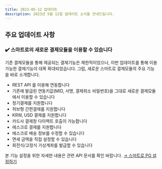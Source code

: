 ```yaml
---
title: 2023-05-12 업데이트
description: 2023년 5월 12일 업데이트 소식을 안내드립니다.
---
```


<Banner />

## 주요 업데이트 사항

### ✔️ 스마트로의 새로운 결제모듈을 이용할 수 있습니다

기존 결제모듈을 통해 제공되는 결제기능은 제한적이었으나, 이번 업데이트를 통해 이용 가능한 결제기능이 대폭 확대되었습니다. 그럼, 새로운 스마트로 결제모듈의 주요 기능을 바로 소개합니다.

- REST API 를 이용해 연동합니다
- 기존에 발급된 연동키값(MID, 서명, 결제취소 비밀번호)을 그대로 새로운 결제모듈에서 이용할 수 있습니다
- 정기결제를 지원합니다
- 허브형 간편결제를 지원합니다
- KRW, USD 결제를 지원합니다
- 카드사 결제창 다이렉트 호출이 가능합니다
- 에스크로 결제를 지원합니다
- 에스크로 배송 정보를 수정할 수 있습니다
- 면세 금액을 직접 설정할 수 있습니다
- 회전식/고정식 가상계좌를 발급할 수 있습니다

본 기능 설정을 위한 자세한 내용은 관련 API 문서를 확인 바랍니다. [→ 스마트로 PG 설정하기](https://developers.portone.io/docs/ko/pg/payment-gateway/smartro-v2/readme)

<Footer date="2023년 5월 15일" />
